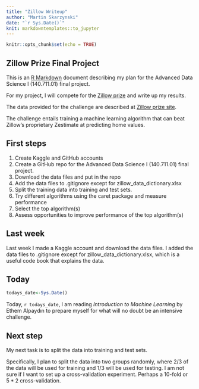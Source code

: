 ```yaml
---
title: "Zillow Writeup"
author: "Martin Skarzynski"
date: "`r Sys.Date()`"
knit: markdowntemplates::to_jupyter
---
```


```r
knitr::opts_chunk$set(echo = TRUE)
```

Zillow Prize Final Project
-----------------------------
This is an [R Markdown](http://rmarkdown.rstudio.com) document describing my plan for the Advanced Data Science I (140.711.01) final project.

For my project, I will compete for the [Zillow prize](https://www.zillow.com/promo/Zillow-prize/) and write up my results.

The data provided for the challenge are described at [Zillow prize site](https://www.zillow.com/promo/Zillow-prize/data).

The challenge entails training a machine learning algorithm that can beat Zillow's proprietary Zestimate at predicting home values.

First steps
--------------
1. Create Kaggle and GitHub accounts
2. Create a GitHub repo for the Advanced Data Science I (140.711.01) final project.
3. Download the data files and put in the repo
4. Add the data files to .gitignore except for zillow_data_dictionary.xlsx
5. Split the training data into training and test sets.
6. Try different algorithms using the caret package and measure performance
7. Select the top algorithm(s)
8. Assess opportunities to improve performance of the top algorithm(s)


Last week
------------
Last week I made a Kaggle account and download the data files. I added the data files to .gitignore except for zillow_data_dictionary.xlsx, which is a useful code book that explains the data.


Today
---------
```r
todays_date<-Sys.Date()
```

Today, `r todays_date`, I am reading *Introduction to Machine Learning* by Ethem Alpaydın to prepare myself for what will no doubt be an intensive challenge.

Next step
---------
My next task is to split the data into training and test sets.

Specifically, I plan to split the data into two groups
randomly, where $2/3$ of the data will be used for training and $1/3$ will be used for testing. I am not sure if I want to set up a cross-validation experiment. Perhaps a 10-fold or $5 * 2$ cross-validation.




